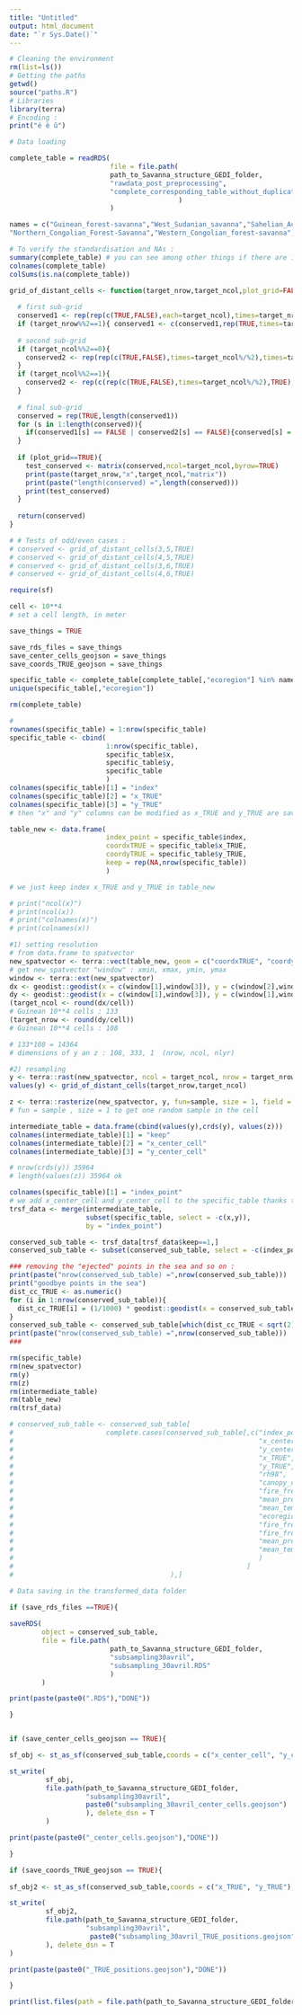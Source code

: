 ```yaml
---
title: "Untitled"
output: html_document
date: "`r Sys.Date()`"
---
```


```r
# Cleaning the environment
rm(list=ls())
# Getting the paths
getwd()
source("paths.R")
# Libraries
library(terra)
# Encoding :
print("é è û")
```

```r
# Data loading

complete_table = readRDS(
                         file = file.path(
                         path_to_Savanna_structure_GEDI_folder,
                         "rawdata_post_preprocessing",
                         "complete_corresponding_table_without_duplicate.RDS"
                                          )
                         )

names = c("Guinean_forest-savanna","West_Sudanian_savanna","Sahelian_Acacia_savanna",
"Northern_Congolian_Forest-Savanna","Western_Congolian_forest-savanna","Southern_Congolian_forest-savanna")

# To verify the standardisation and NAs :
summary(complete_table) # you can see among other things if there are 1 for canopy_cover 
colnames(complete_table)
colSums(is.na(complete_table))
```

```r
grid_of_distant_cells <- function(target_nrow,target_ncol,plot_grid=FALSE){
  
  # first sub-grid
  conserved1 <- rep(rep(c(TRUE,FALSE),each=target_ncol),times=target_nrow%/%2)
  if (target_nrow%%2==1){ conserved1 <- c(conserved1,rep(TRUE,times=target_ncol)) }
  
  # second sub-grid
  if (target_ncol%%2==0){ 
    conserved2 <- rep(rep(c(TRUE,FALSE),times=target_ncol%/%2),times=target_nrow)
  }
  if (target_ncol%%2==1){ 
    conserved2 <- rep(c(rep(c(TRUE,FALSE),times=target_ncol%/%2),TRUE),times=target_nrow)
  }
  
  # final sub-grid
  conserved = rep(TRUE,length(conserved1))
  for (s in 1:length(conserved)){
    if(conserved1[s] == FALSE | conserved2[s] == FALSE){conserved[s] = FALSE}
  }
  
  if (plot_grid==TRUE){
    test_conserved <- matrix(conserved,ncol=target_ncol,byrow=TRUE)
    print(paste(target_nrow,"x",target_ncol,"matrix"))
    print(paste("length(conserved) =",length(conserved)))
    print(test_conserved)
  }
  
  return(conserved)
}

# # Tests of odd/even cases :
# conserved <- grid_of_distant_cells(3,5,TRUE)
# conserved <- grid_of_distant_cells(4,5,TRUE)
# conserved <- grid_of_distant_cells(3,6,TRUE)
# conserved <- grid_of_distant_cells(4,6,TRUE)
```

```r
require(sf)

cell <- 10**4
# set a cell length, in meter

save_things = TRUE

save_rds_files = save_things
save_center_cells_geojson = save_things
save_coords_TRUE_geojson = save_things

specific_table <- complete_table[complete_table[,"ecoregion"] %in% names,]
unique(specific_table[,"ecoregion"])

rm(complete_table)

#
rownames(specific_table) = 1:nrow(specific_table)
specific_table <- cbind(
                        1:nrow(specific_table),
                        specific_table$x,
                        specific_table$y,
                        specific_table
                        )
colnames(specific_table)[1] = "index"
colnames(specific_table)[2] = "x_TRUE"
colnames(specific_table)[3] = "y_TRUE"
# then "x" and "y" columns can be modified as x_TRUE and y_TRUE are saved

table_new <- data.frame(
                        index_point = specific_table$index,
                        coordxTRUE = specific_table$x_TRUE,
                        coordyTRUE = specific_table$y_TRUE,
                        keep = rep(NA,nrow(specific_table))
                        )

# we just keep index x_TRUE and y_TRUE in table_new

# print("ncol(x)")
# print(ncol(x))
# print("colnames(x)")
# print(colnames(x))

#1) setting resolution
# from data.frame to spatvector
new_spatvector <- terra::vect(table_new, geom = c("coordxTRUE", "coordyTRUE"), crs = "+proj=longlat +datum=WGS84") 
# get new_spatvector "window" : xmin, xmax, ymin, ymax
window <- terra::ext(new_spatvector)
dx <- geodist::geodist(x = c(window[1],window[3]), y = c(window[2],window[3]), measure = "haversine")
dy <- geodist::geodist(x = c(window[1],window[3]), y = c(window[1],window[4]), measure = "haversine")
(target_ncol <- round(dx/cell))
# Guinean 10**4 cells : 133
(target_nrow <- round(dy/cell))
# Guinean 10**4 cells : 108

# 133*108 = 14364
# dimensions of y an z : 108, 333, 1  (nrow, ncol, nlyr)

#2) resampling
y <- terra::rast(new_spatvector, ncol = target_ncol, nrow = target_nrow, nlyr = 1)
values(y) <- grid_of_distant_cells(target_nrow,target_ncol)

z <- terra::rasterize(new_spatvector, y, fun=sample, size = 1, field = "index_point")
# fun = sample , size = 1 to get one random sample in the cell

intermediate_table = data.frame(cbind(values(y),crds(y), values(z)))
colnames(intermediate_table)[1] = "keep"
colnames(intermediate_table)[2] = "x_center_cell"
colnames(intermediate_table)[3] = "y_center_cell"

# nrow(crds(y)) 35964
# length(values(z)) 35964 ok

colnames(specific_table)[1] = "index_point"
# we add x_center_cell and y_center_cell to the specific_table thanks to index_point
trsf_data <- merge(intermediate_table,
                   subset(specific_table, select = -c(x,y)),
                   by = "index_point")

conserved_sub_table <- trsf_data[trsf_data$keep==1,]
conserved_sub_table <- subset(conserved_sub_table, select = -c(index_point,keep) )

### removing the "ejected" points in the sea and so on :
print(paste("nrow(conserved_sub_table) =",nrow(conserved_sub_table)))
print("goodbye points in the sea")
dist_cc_TRUE <- as.numeric()
for (i in 1:nrow(conserved_sub_table)){
  dist_cc_TRUE[i] = (1/1000) * geodist::geodist(x = conserved_sub_table[i,1:2], y = conserved_sub_table[i, 3:4])
}
conserved_sub_table <- conserved_sub_table[which(dist_cc_TRUE < sqrt(2)*10),]
print(paste("nrow(conserved_sub_table) =",nrow(conserved_sub_table)))
### 

rm(specific_table)
rm(new_spatvector)
rm(y)
rm(z)
rm(intermediate_table)
rm(table_new)
rm(trsf_data)

# conserved_sub_table <- conserved_sub_table[
#                       complete.cases(conserved_sub_table[,c("index_point",
#                                                             "x_center_cell",
#                                                             "y_center_cell",
#                                                             "x_TRUE",
#                                                             "y_TRUE",
#                                                             "rh98",
#                                                             "canopy_cover",
#                                                             "fire_freq",
#                                                             "mean_precip",
#                                                             "mean_temp",
#                                                             "ecoregion",
#                                                             "fire_freq_NA",
#                                                             "fire_freq_std",
#                                                             "mean_precip_std",
#                                                             "mean_temp_std"
#                                                             )
#                                                          ]
#                                       ),]

# Data saving in the transformed_data folder

if (save_rds_files ==TRUE){
  
saveRDS(
        object = conserved_sub_table,
        file = file.path(
                         path_to_Savanna_structure_GEDI_folder,
                         "subsampling30avril",
                         "subsampling_30avril.RDS"
                         )
        )    

print(paste(paste0(".RDS"),"DONE"))

}


if (save_center_cells_geojson == TRUE){

sf_obj <- st_as_sf(conserved_sub_table,coords = c("x_center_cell", "y_center_cell"),crs = 4326)

st_write(
         sf_obj,
         file.path(path_to_Savanna_structure_GEDI_folder,
                   "subsampling30avril",
                   paste0("subsampling_30avril_center_cells.geojson")
                   ), delete_dsn = T
         )

print(paste(paste0("_center_cells.geojson"),"DONE"))

}

if (save_coords_TRUE_geojson == TRUE){
  
sf_obj2 <- st_as_sf(conserved_sub_table,coords = c("x_TRUE", "y_TRUE"),crs = 4326)

st_write(
         sf_obj2,
         file.path(path_to_Savanna_structure_GEDI_folder,
                   "subsampling30avril",
                    paste0("subsampling_30avril_TRUE_positions.geojson")
         ), delete_dsn = T
)

print(paste(paste0("_TRUE_positions.geojson"),"DONE"))

}

print(list.files(path = file.path(path_to_Savanna_structure_GEDI_folder,"subsampling30avril"),full.names=FALSE))
```

```r

```


```r

```
